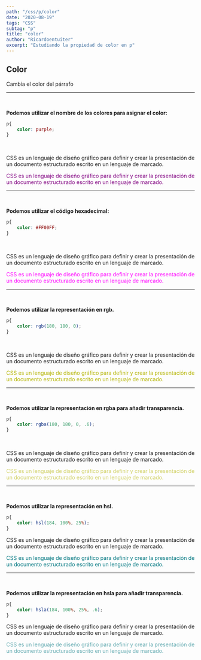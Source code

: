 ```yaml
---
path: "/css/p/color"
date: "2020-08-19"
tags: "CSS"
subtag: "p"
title: "color"
author: "Ricardoentuiter"
excerpt: "Estudiando la propiedad de color en p"
---
```


## Color
Cambia el color del párrafo

---
<br/>

**Podemos utilizar el nombre de los colores para asignar el color:**

```css
p{
    color: purple;
}
```
<br/>
<p>CSS es un lenguaje de diseño gráfico para definir y crear la presentación de un documento estructurado escrito en un lenguaje de marcado.</p>
<p style="color: purple">CSS es un lenguaje de diseño gráfico para definir y crear la presentación de un documento estructurado escrito en un lenguaje de marcado.</p>

---
<br/>

**Podemos utilizar el código hexadecimal:**

```css
p{
    color: #FF00FF;
}
```
<br/>
<p>CSS es un lenguaje de diseño gráfico para definir y crear la presentación de un documento estructurado escrito en un lenguaje de marcado.</p>
<p style="color: #FF00FF">CSS es un lenguaje de diseño gráfico para definir y crear la presentación de un documento estructurado escrito en un lenguaje de marcado.</p>

---
<br/>

**Podemos utilizar la representación en rgb.**

```css
p{
    color: rgb(180, 180, 0);
}
```
<br/>
<p>CSS es un lenguaje de diseño gráfico para definir y crear la presentación de un documento estructurado escrito en un lenguaje de marcado.</p>
<p style="color: rgb(180, 180, 0)">CSS es un lenguaje de diseño gráfico para definir y crear la presentación de un documento estructurado escrito en un lenguaje de marcado.</p>

---
<br/>

**Podemos utilizar la representación en rgba para añadir transparencia.**

```css
p{
    color: rgba(180, 180, 0, .6);
}
```
<br/>
<p>CSS es un lenguaje de diseño gráfico para definir y crear la presentación de un documento estructurado escrito en un lenguaje de marcado.</p>
<p style="color: rgba(180, 180, 0, .6)">CSS es un lenguaje de diseño gráfico para definir y crear la presentación de un documento estructurado escrito en un lenguaje de marcado.</p>

---
<br/>

**Podemos utilizar la representación en hsl.**
```css
p{
    color: hsl(184, 100%, 25%);
}
```
<p>CSS es un lenguaje de diseño gráfico para definir y crear la presentación de un documento estructurado escrito en un lenguaje de marcado.</p>
<p style="color: hsl(184, 100%, 25%)">CSS es un lenguaje de diseño gráfico para definir y crear la presentación de un documento estructurado escrito en un lenguaje de marcado.</p>

---
<br/>

**Podemos utilizar la representación en hsla para añadir transparencia.**
```css
p{
    color: hsla(184, 100%, 25%, .6);
}
```
<p>CSS es un lenguaje de diseño gráfico para definir y crear la presentación de un documento estructurado escrito en un lenguaje de marcado.</p>
<p style="color: hsla(184, 100%, 25%, .6)">CSS es un lenguaje de diseño gráfico para definir y crear la presentación de un documento estructurado escrito en un lenguaje de marcado.</p>
